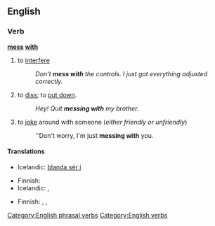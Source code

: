 ==English==
===Verb===
'''[[mess]] [[with]]'''
# {{idiom}} to [[interfere]]
#:''Don't '''mess with''' the controls. I just got everything adjusted correctly.''
# to [[diss]]; to [[put down]].
#:''Hey! Quit '''messing with''' my brother.''
# to [[joke]] around with someone (''either friendly or unfriendly'')
#:''Don't worry, I'm just '''messing with''' you.

====Translations====
{{trans-top|to interfere}}
* Icelandic: [[blanda sér í]]
{{trans-mid}}
{{trans-bottom}}

{{trans-top|to diss}}
* Finnish: {{t+|fi|parjata}}
* Icelandic: {{t+|is|abbast}}, {{t+|is|abbast upp á}}
{{trans-mid}}
{{trans-bottom}}

{{trans-top|to joke}}
* Finnish: {{t+|fi|pelleillä}}, {{t+|fi|pilailla}}, {{t+|fi|vitsailla}}
{{trans-mid}}
{{trans-bottom}}

[[Category:English phrasal verbs]]
[[Category:English verbs]]